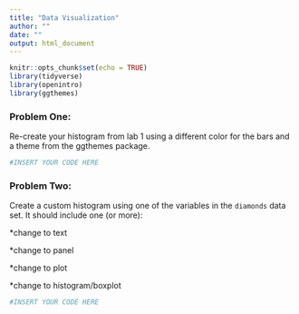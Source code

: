 ```yaml
---
title: "Data Visualization"
author: ""
date: ""
output: html_document
---
```


```r
knitr::opts_chunk$set(echo = TRUE)
library(tidyverse)
library(openintro)
library(ggthemes)
```

### Problem One:
Re-create your histogram from lab 1 using a different color for the bars and a theme from the ggthemes package.

```r
#INSERT YOUR CODE HERE
```

### Problem Two: 
Create a custom histogram using one of the variables in the `diamonds` data set. It should include one (or more): 

*change to text

*change to panel

*change to plot

*change to histogram/boxplot

```r
#INSERT YOUR CODE HERE
```